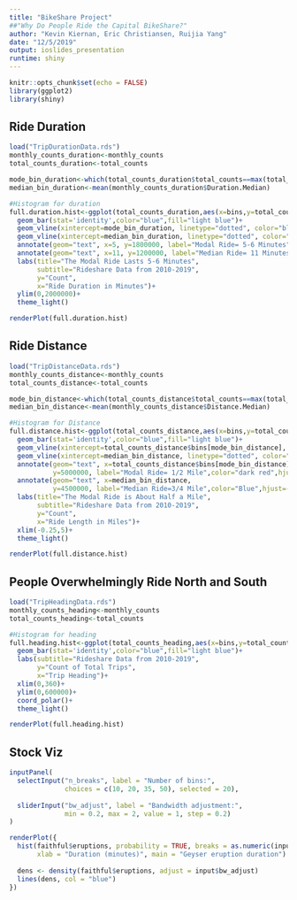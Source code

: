 ```yaml
---
title: "BikeShare Project"
##"Why Do People Ride the Capital BikeShare?"
author: "Kevin Kiernan, Eric Christiansen, Ruijia Yang"
date: "12/5/2019"
output: ioslides_presentation
runtime: shiny
---
```


```r
knitr::opts_chunk$set(echo = FALSE)
library(ggplot2)
library(shiny)
```

## Ride Duration
```r
load("TripDurationData.rds")
monthly_counts_duration<-monthly_counts
total_counts_duration<-total_counts

mode_bin_duration<-which(total_counts_duration$total_counts==max(total_counts_duration$total_counts))
median_bin_duration<-mean(monthly_counts_duration$Duration.Median)

#Histogram for duration
full.duration.hist<-ggplot(total_counts_duration,aes(x=bins,y=total_counts))+
  geom_bar(stat='identity',color="blue",fill="light blue")+
  geom_vline(xintercept=mode_bin_duration, linetype="dotted", color="black", size=0.75)+
  geom_vline(xintercept=median_bin_duration, linetype="dotted", color="black", size=0.75)+
  annotate(geom="text", x=5, y=1800000, label="Modal Ride= 5-6 Minutes",color="dark red",hjust=-0.01)+
  annotate(geom="text", x=11, y=1200000, label="Median Ride= 11 Minutes",color="Blue",hjust=-0.01)+
  labs(title="The Modal Ride Lasts 5-6 Minutes",
       subtitle="Rideshare Data from 2010-2019",
       y="Count",
       x="Ride Duration in Minutes")+
  ylim(0,2000000)+
  theme_light()

renderPlot(full.duration.hist)
```

## Ride Distance
```r
load("TripDistanceData.rds")
monthly_counts_distance<-monthly_counts
total_counts_distance<-total_counts

mode_bin_distance<-which(total_counts_distance$total_counts==max(total_counts_distance$total_counts))
median_bin_distance<-mean(monthly_counts_distance$Distance.Median)

#Histogram for Distance
full.distance.hist<-ggplot(total_counts_distance,aes(x=bins,y=total_counts))+
  geom_bar(stat='identity',color="blue",fill="light blue")+
  geom_vline(xintercept=total_counts_distance$bins[mode_bin_distance], linetype="dotted", color="black", size=0.75)+
  geom_vline(xintercept=median_bin_distance, linetype="dotted", color="black", size=0.75)+
  annotate(geom="text", x=total_counts_distance$bins[mode_bin_distance], 
           y=5000000, label="Modal Ride= 1/2 Mile",color="dark red",hjust=-0.01)+
  annotate(geom="text", x=median_bin_distance, 
           y=4500000, label="Median Ride=3/4 Mile",color="Blue",hjust=-0.01)+
  labs(title="The Modal Ride is About Half a Mile",
       subtitle="Rideshare Data from 2010-2019",
       y="Count",
       x="Ride Length in Miles")+
  xlim(-0.25,5)+
  theme_light()

renderPlot(full.distance.hist)
```

## People Overwhelmingly Ride North and South
```r
load("TripHeadingData.rds")
monthly_counts_heading<-monthly_counts
total_counts_heading<-total_counts

#Histogram for heading
full.heading.hist<-ggplot(total_counts_heading,aes(x=bins,y=total_counts))+
  geom_bar(stat='identity',color="blue",fill="light blue")+
  labs(subtitle="Rideshare Data from 2010-2019",
       y="Count of Total Trips",
       x="Trip Heading")+
  xlim(0,360)+
  ylim(0,600000)+
  coord_polar()+
  theme_light()

renderPlot(full.heading.hist)
```

## Stock Viz
```r
inputPanel(
  selectInput("n_breaks", label = "Number of bins:",
              choices = c(10, 20, 35, 50), selected = 20),
  
  sliderInput("bw_adjust", label = "Bandwidth adjustment:",
              min = 0.2, max = 2, value = 1, step = 0.2)
)

renderPlot({
  hist(faithful$eruptions, probability = TRUE, breaks = as.numeric(input$n_breaks),
       xlab = "Duration (minutes)", main = "Geyser eruption duration")
  
  dens <- density(faithful$eruptions, adjust = input$bw_adjust)
  lines(dens, col = "blue")
})
```

